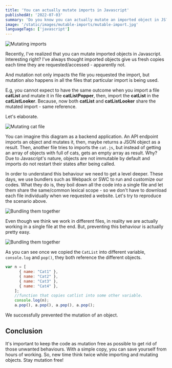 ```yaml
---
title: 'You can actually mutate imports in Javascript'
publishedAt: '2022-07-03'
summary: 'Do you know you can actually mutate an imported object in JS? Today, we will see how to mutate and avoid mutation for imported objects.'
image: '/static/images/mutable-imports/mutable-import.jpg'
languageTags: ['javascript']
---
```


![Mutating imports](/static/images/mutable-imports/mutable-import.jpg)

Recently, I've realized that you can mutate imported objects in Javascript. Interesting right? I've always thought imported objects give us fresh copies each time they are requested/accessed - apparently not.

And mutation not only impacts the file you requested the import, but mutation also happens in all the files that particular import is being used. 

E.g, you cannot expect to have the same outcome when you import a file __catList__ and mutate it in file __catListPopper__, then, import the __catList__ in the __catListLooker__. Because, now both __catList__ and __catListLooker__ share the mutated import - same reference. 

Let's elaborate.

![Mutating cat file](/static/images/mutable-imports/diagram.png)

You can imagine this diagram as a backend application. An API endpoint imports an object and mutates it, then, maybe returns a JSON object as a result. Then, another file tries to
imports the `cat.js`, but instead of getting an array of objects with full of cats, gets an empty array as result. Why? Due to Javascript's nature, objects are not immutable by default and
imports do not restart their states after being called.

In order to understand this behaviour we need to get a level deeper. These days, we use bundlers such as Webpack or SWC to run and customize our codes. What they do is, they boil down all the code
into a single file and let them share the same/common lexical scope - so we don't have to download each file individually when we requested a website. Let's try to reproduce the scenario above.

![Bundling them together](/static/images/mutable-imports/bundle.png)

Even though we think we work in different files, in reality we are actually working in a single file at the end. But, preventing this behaviour is actually pretty easy.

![Bundling them together](/static/images/mutable-imports/bundler-without-mutation.png)

As you can see once we copied the `CatList` into different variable, `console.log` and `pop()`, they both reference the different objects.

```javascript
var n = [
      { name: "Cat1" },
      { name: "Cat2" },
      { name: "Cat3" },
      { name: "Cat4" },
    ];
    //function that copies catlist into some other variable.
    console.log(n);
    a.pop(), a.pop(), a.pop(), a.pop();
```

We successfully prevented the mutation of an object.

## Conclusion

It's important to keep the code as mutation free as possible to get rid of those unwanted behaviours. With a simple copy, you can save yourself from hours of working.
So, new time think twice while importing and mutating objects. Stay mutation free!